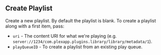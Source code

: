 ## Create Playlist

Create a new playlist. By default the playlist is blank. To create a playlist along with a first item, pass:
- `uri` - The content URI for what we're playing (e.g. `server://1234/com.plexapp.plugins.library/library/metadata/1`).
- `playQueueID` - To create a playlist from an existing play queue.
